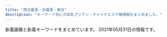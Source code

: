 ```yaml
---
title: "西日暮里・日暮里・鶯谷"
description: "キーワード別にの巨乳アジアン・チャイナエステ嬢情報をまとめました。"
---
```


新着画像と新着キーワードをまとめています。
2021年05月31日の情報です。

<DmmAffiliateIns />
<KeywordTable
  shops={
    [
    {
        "keywords": {},
        "url": "http://lillian.work/",
        "img_links": [
            "http://lillian.work/room/room-l2.jpg",
            "http://lillian.work/room/esthe3.jpg",
            "http://lillian.work/staff/nana-s1.jpg",
            "http://lillian.work/images/flower.png",
            "http://lillian.work/room/room-l4.jpg",
            "http://lillian.work/images/footer-r.png",
            "http://lillian.work/room/tl2.jpg",
            "http://lillian.work/images/footer-l.png",
            "http://lillian.work/room/tl3.jpg",
            "http://lillian.work/staff/miki-s1.jpg",
            "http://lillian.work/images/clear.png",
            "http://lillian.work/icon/twitter.png",
            "http://lillian.work/room/room-l3.jpg",
            "http://lillian.work/images/main-sp.jpg",
            "http://lillian.work/images/header3.png",
            "http://lillian.work/staff/miki-l1.jpg",
            "http://lillian.work/icon/facebook.png",
            "http://lillian.work/room/esthe2.jpg",
            "http://lillian.work/staff/nana-l1.jpg",
            "http://lillian.work/icon/google_plus.png",
            "http://lillian.work/room/esthe1.jpg",
            "http://lillian.work/button/home.png",
            "http://lillian.work/room/tl1.jpg",
            "http://lillian.work/button/staff.png",
            "http://lillian.work/icon/line.png",
            "http://lillian.work/images/main1.jpg",
            "http://lillian.work/room/room-l1.jpg"
        ],
        "name": "Oasis\uff5e\u30aa\u30a2\u30b7\u30b9",
        "station": "JR\u9daf\u8c37\u99c5\u5317\u53e3"
    },
    {
        "name": "\u7e01",
        "img_links": [
            "http://www.en-nippori.net/image/mainparts/images/navi01_03.jpg",
            "http://www.en-nippori.net/image/mainparts/images/navi01_04.jpg",
            "http://www.en-nippori.net/image/mainparts/main.jpg",
            "http://www.en-nippori.net/image/mainparts/images/navi01_07.jpg",
            "http://www.en-nippori.net/image/mainparts/images/navi01_02.jpg",
            "http://www.en-nippori.net/image/therapist/06.jpg",
            "http://www.en-nippori.net/image/therapist/02.jpg",
            "http://www.en-nippori.net/image/therapist/04.jpg",
            "http://www.en-nippori.net/image/therapist/01.jpg",
            "http://www.en-nippori.net/image/index/top.jpg",
            "http://www.en-nippori.net/image/therapist/03.jpg",
            "http://www.en-nippori.net/image/mainparts/images/navi01_06.jpg",
            "http://www.en-nippori.net/image/mainparts/images/navi01_05.jpg"
        ],
        "url": "http://www.en-nippori.net/",
        "station": "JR\u65e5\u66ae\u91cc\u99c5\u6771\u53e3",
        "keywords": {
            "C": 6
        }
    },
    {
        "url": "https://www.sofia-est.com/",
        "img_links": [
            "https://www.sofia-est.com/img/material/mob_youtube.png",
            "https://www.sofia-est.com/img/material/photo1.jpg",
            "https://www.sofia-est.com/img/girl/thumb/s55_1.jpg",
            "https://www.sofia-est.com/img/girl/thumb/s113_2.jpg",
            "https://www.sofia-est.com/img/material/page6_subt2.png",
            "https://www.sofia-est.com/img/material/mob_m5.jpg",
            "https://www.sofia-est.com/img/material/movie_left_yaji.png",
            "https://www.sofia-est.com/img/girl/pickup/pickup20200111122329.jpg",
            "https://www.sofia-est.com/img/material/courseoption_rev1.png",
            "https://www.sofia-est.com/img/material/page7_subt1.png",
            "https://www.sofia-est.com/img/girl/list/s106_list.jpg",
            "https://www.sofia-est.com/img/girl/list/s97_list.jpg",
            "https://www.sofia-est.com/img/girl/main/s106_1.jpg",
            "https://www.sofia-est.com/img/material/doublecourse_rev1.png",
            "https://www.sofia-est.com/img/girl/thumb/s55_3.jpg",
            "https://www.sofia-est.com/img/material/gm5_rollout.png",
            "https://www.sofia-est.com/img/girl/thumb/s81_4.jpg",
            "https://www.sofia-est.com/img/material/mob_m4.jpg",
            "https://www.sofia-est.com/img/girl/thumb/s55_2.jpg",
            "https://www.sofia-est.com/img/material/gm4_rollout.png",
            "https://www.sofia-est.com/img/top/topslide20141210.jpg",
            "https://www.sofia-est.com/img/material/photo8.jpg",
            "https://www.sofia-est.com/img/material/course_tanta2.png",
            "https://www.sofia-est.com/img/girl/list/s105_list.jpg",
            "https://www.sofia-est.com/img/girl/thumb/s94_1.jpg",
            "https://www.sofia-est.com/img/girl/list/s99_list.jpg",
            "https://www.sofia-est.com/img/girl/main/s89_1.jpg",
            "https://www.sofia-est.com/img/girl/list/s92_list.jpg",
            "https://www.sofia-est.com/img/material/movieicon.png",
            "https://www.sofia-est.com/img/girl/main/s94_1.jpg",
            "https://www.sofia-est.com/img/material/mob_m2_rev1.jpg",
            "https://www.sofia-est.com/img/girl/list/s100_list.jpg",
            "https://www.sofia-est.com/img/material/movie20141210.jpg",
            "https://www.sofia-est.com/img/girl/main/s100_1.jpg",
            "https://www.sofia-est.com/img/banner/koko_120x60.png",
            "https://www.sofia-est.com/img/material/mob_m3_rev1.jpg",
            "https://www.sofia-est.com/img/material/gm2_rollout.png",
            "https://www.sofia-est.com/img/girl/thumb/s113_1.jpg",
            "https://www.sofia-est.com/img/girl/main/s56_1.jpg",
            "https://www.sofia-est.com/img/material/page2_subt1.png",
            "https://www.sofia-est.com/img/material/gm6_rollout.png",
            "https://www.sofia-est.com/img/girl/thumb/s100_1.jpg",
            "https://www.sofia-est.com/img/material/iph.png",
            "https://www.sofia-est.com/img/girl/pickup/pickup20190509222453.jpg",
            "https://www.sofia-est.com/img/girl/main/s81_1.jpg",
            "https://www.sofia-est.com/img/girl/thumb/s57_1.jpg",
            "https://www.sofia-est.com/img/girl/thumb/s105_4.jpg",
            "https://www.sofia-est.com/img/girl/main/s57_1.jpg",
            "https://www.sofia-est.com/img/girl/thumb/s99_2.jpg",
            "https://www.sofia-est.com/img/girl/thumb/s106_5.jpg",
            "https://www.sofia-est.com/img/material/page8_subt1.png",
            "https://www.sofia-est.com/img/material/noimg_b.jpg",
            "https://www.sofia-est.com/img/girl/thumb/s106_4.jpg",
            "https://www.sofia-est.com/img/material/photo5.jpg",
            "https://www.sofia-est.com/img/material/top_infomation.png",
            "https://www.sofia-est.com/img/material/pagetop_rollout.png",
            "https://www.sofia-est.com/img/material/movie_right_yaji.png",
            "https://www.sofia-est.com/img/girl/list/s113_list.jpg",
            "https://www.sofia-est.com/img/girl/thumb/s56_1.jpg",
            "https://www.sofia-est.com/img/girl/thumb/s94_2.jpg",
            "https://www.sofia-est.com/img/girl/mobilepickup/mobilepickup20200302124127.jpg",
            "https://www.sofia-est.com/img/material/mob_m1_rev1.jpg",
            "https://www.sofia-est.com/img/girl/main/s105_1.jpg",
            "https://www.sofia-est.com/img/material/top_pickup.png",
            "https://www.sofia-est.com/img/girl/list/s89_list.jpg",
            "https://www.sofia-est.com/img/girl/pickup/pickup20191220093623.jpg",
            "https://www.sofia-est.com/img/girl/thumb/s105_2.jpg",
            "https://www.sofia-est.com/img/material/top_kodawari.png",
            "https://www.sofia-est.com/img/girl/main/s97_1.jpg",
            "https://www.sofia-est.com/img/material/page6_subt1.png",
            "https://www.sofia-est.com/img/girl/thumb/s105_5.jpg",
            "https://www.sofia-est.com/img/material/sd_rt_btn.png",
            "https://www.sofia-est.com/img/girl/thumb/s89_2.jpg",
            "https://www.sofia-est.com/img/material/page3_1_subt1.png",
            "https://www.sofia-est.com/img/material/gm1_rollout.png",
            "https://www.sofia-est.com/img/girl/thumb/s56_2.jpg",
            "https://www.sofia-est.com/img/material/photo2.jpg",
            "https://www.sofia-est.com/img/girl/thumb/s100_2.jpg",
            "https://www.sofia-est.com/img/material/phototxt.jpg",
            "https://www.sofia-est.com/img/girl/thumb/s105_1.jpg",
            "https://www.sofia-est.com/img/material/photo6.jpg",
            "https://www.sofia-est.com/img/material/top_news.png",
            "https://www.sofia-est.com/img/girl/main/s99_1.jpg",
            "https://www.sofia-est.com/img/what/coupon202009.png",
            "https://www.sofia-est.com/img/material/page3_1_subt2.png",
            "https://www.sofia-est.com/img/material/coursepoint_rev2.png",
            "https://www.sofia-est.com/img/material/top_kodawariimg1.jpg",
            "https://www.sofia-est.com/img/girl/list/s84_list.jpg",
            "https://www.sofia-est.com/img/material/page5_subt1.png",
            "https://www.sofia-est.com/img/top/topslide20141211.jpg",
            "https://www.sofia-est.com/img/girl/thumb/s81_5.jpg",
            "https://www.sofia-est.com/img/material/photo4.jpg",
            "https://www.sofia-est.com/img/material/yakusoku.png",
            "https://www.sofia-est.com/img/material/mobileqr.png",
            "https://www.sofia-est.com/img/girl/thumb/s89_1.jpg",
            "https://www.sofia-est.com/img/material/top_camp.png",
            "https://www.sofia-est.com/img/girl/main/s55_1.jpg",
            "https://www.sofia-est.com/img/material/page4_subt1.png",
            "https://www.sofia-est.com/img/material/page3_subt1.png",
            "https://www.sofia-est.com/img/material/top_movie.png",
            "https://www.sofia-est.com/img/girl/list/s111_list.jpg",
            "https://www.sofia-est.com/img/material/top_twitter.png",
            "https://www.sofia-est.com/img/girl/thumb/s81_1.jpg",
            "https://www.sofia-est.com/img/material/page5_subt2.png",
            "https://www.sofia-est.com/img/girl/pickup/pickup20191220093702.jpg",
            "https://www.sofia-est.com/img/girl/thumb/s106_1.jpg",
            "https://www.sofia-est.com/img/girl/thumb/s106_3.jpg",
            "https://www.sofia-est.com/img/girl/list/s94_list.jpg",
            "https://www.sofia-est.com/img/girl/list/s56_list.jpg",
            "https://www.sofia-est.com/img/girl/list/s81_list.jpg",
            "https://www.sofia-est.com/img/material/gm3_rollout.png",
            "https://www.sofia-est.com/img/girl/list/s55_list.jpg",
            "https://www.sofia-est.com/img/girl/list/s108_list.jpg",
            "https://www.sofia-est.com/img/girl/list/s57_list.jpg",
            "https://www.sofia-est.com/img/material/page8_subt2.png",
            "https://www.sofia-est.com/img/girl/thumb/s81_2.jpg",
            "https://www.sofia-est.com/img/material/page6_subt3.png",
            "https://www.sofia-est.com/img/girl/thumb/s81_3.jpg",
            "https://www.sofia-est.com/img/material/course_tanta1.png",
            "https://www.sofia-est.com/img/material/hosi5.png",
            "https://www.sofia-est.com/img/material/photo7.jpg",
            "https://www.sofia-est.com/img/girl/thumb/s97_1.jpg",
            "https://www.sofia-est.com/img/material/photo3.jpg",
            "https://www.sofia-est.com/img/material/top_about.png",
            "https://www.sofia-est.com/img/girl/main/s113_1.jpg",
            "https://www.sofia-est.com/img/material/noimg_m.jpg",
            "https://www.sofia-est.com/img/material/top_newface.png",
            "https://www.sofia-est.com/img/top/topslide20150918.jpg",
            "https://www.sofia-est.com/img/girl/thumb/s99_1.jpg",
            "https://www.sofia-est.com/img/girl/thumb/s97_2.jpg",
            "https://www.sofia-est.com/img/girl/thumb/s106_2.jpg",
            "https://www.sofia-est.com/img/material/page4_subt2.png",
            "https://www.sofia-est.com/img/material/photobig.jpg",
            "https://www.sofia-est.com/img/girl/thumb/s105_3.jpg"
        ],
        "keywords": {
            "\u30bb\u30af\u30b7\u30fc": 34,
            "G": 2,
            "E": 1
        },
        "station": "JR\u65e5\u66ae\u91cc\u99c5\u5357\u53e3",
        "name": "\u30bd\u30d5\u30a3\u30a2"
    },
    {
        "keywords": {},
        "img_links": [
            "http://www.relax-mirai.info/images/sayuri1.jpg",
            "http://www.relax-mirai.info/i/120/sayuri1.jpg",
            "http://www.relax-mirai.info/gals/emi1.jpg",
            "http://www.relax-mirai.info/images/info02.jpg",
            "http://www.relax-mirai.info/images/m04.jpg",
            "http://www.relax-mirai.info/images/qr.jpg",
            "http://www.relax-mirai.info/gals/kaka1.jpg",
            "http://www.relax-mirai.info/images/momo1.jpg",
            "http://www.relax-mirai.info/i/images/momo1.jpg",
            "http://www.relax-mirai.info/gals/risa1.jpg",
            "http://www.relax-mirai.info/i/images/sayuri1.jpg",
            "http://www.relax-mirai.info/images/m03.jpg",
            "http://www.relax-mirai.info/images/risa1.jpg",
            "http://www.relax-mirai.info/images/info01.jpg",
            "http://www.relax-mirai.info/images/m02.jpg",
            "http://www.relax-mirai.info/gals/aki1.jpg"
        ],
        "name": "\u672a\u6765",
        "station": "\u65e5\u66ae\u91cc\u99c5\u6771\u53e3",
        "url": "http://www.relax-mirai.info/"
    },
    {
        "keywords": {},
        "img_links": [
            "http://www.night.ne.jp/_format/P/img/over_msg_02.jpg",
            "http://www.night.ne.jp/nightnet/img/4.jpg",
            "http://www.night.ne.jp/nightnet/img/16.jpg",
            "http://www.night.ne.jp/tokyo/hayasi/img/view_3.jpg",
            "http://www.night.ne.jp/tokyo/hayasi/img/view_4.jpg",
            "http://www.night.ne.jp/nightnet/img/1.jpg",
            "http://www.night.ne.jp/nightnet/img/5.jpg",
            "http://www.night.ne.jp/tokyo/hayasi/img_staff/g_7376.jpg",
            "http://www.night.ne.jp/_format/P/img/over_msg_01.jpg",
            "http://www.night.ne.jp/nightnet/img/15.jpg",
            "http://www.night.ne.jp/tokyo/hayasi/img_staff/g_7377.jpg",
            "http://www.night.ne.jp/nightnet/img/3.jpg",
            "http://www.night.ne.jp/nightnet/img/10.jpg",
            "http://www.night.ne.jp/_format/P/img/index_enter_1.jpg",
            "http://www.night.ne.jp/nightnet/img/12a.jpg",
            "http://www.night.ne.jp/tokyo/hayasi/img/view_2.jpg",
            "http://www.night.ne.jp/nightnet/img/13.jpg",
            "http://www.night.ne.jp/tokyo/hayasi/img/index_view.jpg",
            "http://www.night.ne.jp/nightnet/img/14.jpg",
            "http://www.night.ne.jp/nightnet/img/11.jpg",
            "http://www.night.ne.jp/nightnet/img/8.jpg",
            "http://www.night.ne.jp/tokyo/hayasi/img/index_top.jpg",
            "http://www.night.ne.jp/_format/W/img/whats_view.jpg",
            "http://www.night.ne.jp/tokyo/hayasi/img/view_6.jpg",
            "http://www.night.ne.jp/nightnet/img/2.jpg",
            "http://www.night.ne.jp/nightnet/img/7.jpg",
            "http://www.night.ne.jp/tokyo/hayasi/img/index.jpg",
            "http://www.night.ne.jp/tokyo/hayasi/img/view_5.jpg",
            "http://www.night.ne.jp/nightnet/img/9.jpg",
            "http://www.night.ne.jp/nightnet/img/6.jpg",
            "http://www.night.ne.jp/nightnet/img/17.jpg",
            "http://www.night.ne.jp/_format/P/img/whats_news.jpg",
            "http://www.night.ne.jp/tokyo/hayasi/img/qr_code.jpg",
            "http://www.night.ne.jp/tokyo/hayasi/img/view_1.jpg"
        ],
        "url": "http://www.night.ne.jp/tokyo/hayasi/",
        "station": "JR\u65e5\u66ae\u91cc\u99c5",
        "name": "\u6797\u30de\u30c3\u30b5\u30fc\u30b8"
    },
    {
        "keywords": {},
        "img_links": [],
        "name": "\u706f\u308a\u5c4b",
        "url": "http://chou.ies.bz/",
        "station": "JR\u897f\u65e5\u66ae\u91cc\u99c5"
    },
    {
        "url": "http://www.mac-riraku106.xyz/",
        "station": "JR\u65e5\u66ae\u91cc\u99c5\u5357\u53e3",
        "name": "\u306f\u305f\u3061",
        "img_links": [
            "http://www.mac-riraku106.xyz/uploads/190906/1-1ZZ6125225A4.jpg",
            "http://www.mac-riraku106.xyz/uploads/200501/1-200501144951148.jpg",
            "http://www.mac-riraku106.xyz/uploads/200501/1-200501125300127.jpg",
            "http://www.mac-riraku106.xyz/uploads/200310/1-200310130Z0421.jpg",
            "http://www.mac-riraku106.xyz/static/picture/top-img03.png",
            "http://www.mac-riraku106.xyz/uploads/200501/1-200501125159161.jpg",
            "http://www.mac-riraku106.xyz/uploads/191128/1-19112Q3111UF.jpg",
            "http://www.mac-riraku106.xyz/uploads/200317/1-20031G4420c38.jpg",
            "http://www.mac-riraku106.xyz/uploads/191128/1-19112Q31009521.jpg",
            "http://www.mac-riraku106.xyz/uploads/200501/1-200501125251121.jpg",
            "http://www.mac-riraku106.xyz/uploads/200310/1-200310130925920.jpg",
            "http://www.mac-riraku106.xyz/uploads/191209/1-191209122ZY50.jpg",
            "http://www.mac-riraku106.xyz/uploads/200801/1-200P1110A4M2.jpg",
            "http://www.mac-riraku106.xyz/uploads/190723/10-2.jpg",
            "http://www.mac-riraku106.xyz/uploads/190826/1-1ZR6144611E0.jpg",
            "http://www.mac-riraku106.xyz/uploads/191128/1-19112Q3102OP.jpg",
            "http://www.mac-riraku106.xyz/uploads/200501/1-200501145002a7.jpg",
            "http://www.mac-riraku106.xyz/uploads/190723/33-1.jpg",
            "http://www.mac-riraku106.xyz/uploads/190926/1-1Z926131R6102.jpg",
            "http://www.mac-riraku106.xyz/uploads/191106/1-191106092J62Y.jpg",
            "http://www.mac-riraku106.xyz/uploads/200501/1-200501145011C2.jpg",
            "http://www.mac-riraku106.xyz/uploads/190723/23-2.jpg",
            "http://www.mac-riraku106.xyz/uploads/190723/21-1.jpg",
            "http://www.mac-riraku106.xyz/uploads/200325/1-2003251H312V4.jpg",
            "http://www.mac-riraku106.xyz/uploads/191106/1-191106092T0531.jpg",
            "http://www.mac-riraku106.xyz/uploads/190723/1-1.jpg",
            "http://www.mac-riraku106.xyz/uploads/200801/1-200P1110412514.jpg",
            "http://www.mac-riraku106.xyz/uploads/191219/1-19121912423J29.jpg",
            "http://www.mac-riraku106.xyz/uploads/190723/10-1.jpg",
            "http://www.mac-riraku106.xyz/uploads/200325/1-2003251H340B9.jpg",
            "http://www.mac-riraku106.xyz/uploads/190723/34-1.jpg",
            "http://www.mac-riraku106.xyz/uploads/200501/1-200501125150516.jpg",
            "http://www.mac-riraku106.xyz/uploads/200818/1-200QQ5535E92.jpg",
            "http://www.mac-riraku106.xyz/uploads/191008/1-19100Q5451M20.jpg",
            "http://www.mac-riraku106.xyz/uploads/191008/1-19100Q5453V63.jpg",
            "http://www.mac-riraku106.xyz/uploads/200801/1-200P1110631926.jpg",
            "http://www.mac-riraku106.xyz/uploads/200310/1-20031013091I08.jpg",
            "http://www.mac-riraku106.xyz/static/picture/2.jpg",
            "http://www.mac-riraku106.xyz/uploads/191209/1-191209123459153.jpg",
            "http://www.mac-riraku106.xyz/uploads/190926/1-1Z926131T2408.jpg",
            "http://www.mac-riraku106.xyz/uploads/190723/25-1.jpg",
            "http://www.mac-riraku106.xyz/uploads/200608/1-20060Q0251EY.jpg",
            "http://www.mac-riraku106.xyz/uploads/190723/23-1.jpg",
            "http://www.mac-riraku106.xyz/static/picture/1.jpg",
            "http://www.mac-riraku106.xyz/static/picture/top-img02.png",
            "http://www.mac-riraku106.xyz/uploads/191209/1-1912091229204E.jpg",
            "http://www.mac-riraku106.xyz/uploads/190723/23-3.jpg",
            "http://www.mac-riraku106.xyz/static/picture/top-img09.png",
            "http://www.mac-riraku106.xyz/uploads/190906/1-1ZZ612503C39.jpg",
            "http://www.mac-riraku106.xyz/uploads/200317/1-20031G44235R7.jpg",
            "http://www.mac-riraku106.xyz/uploads/191106/1-191106092S0357.jpg",
            "http://www.mac-riraku106.xyz/uploads/191219/1-191219124141563.jpg",
            "http://www.mac-riraku106.xyz/uploads/190723/1-2.jpg",
            "http://www.mac-riraku106.xyz/static/picture/tel.png",
            "http://www.mac-riraku106.xyz/uploads/200818/1-200QQ55415J4.jpg",
            "http://www.mac-riraku106.xyz/static/picture/call.png",
            "http://www.mac-riraku106.xyz/static/picture/michi01.png",
            "http://www.mac-riraku106.xyz/uploads/200608/1-20060Q02506204.jpg",
            "http://www.mac-riraku106.xyz/uploads/200818/1-200QQ554231G.jpg",
            "http://www.mac-riraku106.xyz/static/picture/michi02.png",
            "http://www.mac-riraku106.xyz/uploads/190826/1-1ZR614462Qa.jpg",
            "http://www.mac-riraku106.xyz/uploads/190723/30-1.jpg",
            "http://www.mac-riraku106.xyz/static/picture/top-img01.png",
            "http://www.mac-riraku106.xyz/uploads/200317/1-20031G44220J0.jpg"
        ],
        "keywords": {
            "94": 3,
            "D": 47,
            "C": 19,
            "E": 6,
            "86": 19,
            "F": 3,
            "85": 15
        }
    },
    {
        "img_links": [
            "http://esthe-aroma.red/images/cg03.jpg",
            "http://esthe-aroma.red/images/sruru.jpg",
            "http://esthe-aroma.red/images/top.png",
            "http://esthe-aroma.red/images/rec.png",
            "http://esthe-aroma.red/images/cg07.jpg",
            "http://esthe-aroma.red/images/r2.jpg",
            "http://esthe-aroma.red/images/cg02.jpg",
            "http://esthe-aroma.red/images/kan.jpg",
            "http://esthe-aroma.red/images/news.png",
            "http://esthe-aroma.red/images/r3.jpg",
            "http://esthe-aroma.red/images/r1.jpg",
            "http://esthe-aroma.red/images/cg06.jpg",
            "http://esthe-aroma.red/images/staff_s.png",
            "http://esthe-aroma.red/images/cg10.jpg",
            "http://esthe-aroma.red/images/evetop.png",
            "http://esthe-aroma.red/images/cg04.jpg",
            "http://esthe-aroma.red/images/imm.jpg",
            "http://esthe-aroma.red/images/precau.png",
            "http://esthe-aroma.red/images/cg01.jpg",
            "http://esthe-aroma.red/link/menlog.jpg",
            "http://esthe-aroma.red/images/r4.jpg",
            "http://esthe-aroma.red/images/cg08.jpg"
        ],
        "name": "\u548c\u5408 \u308f\u3054\u3046",
        "station": "JR\u65e5\u66ae\u91cc\u99c5\u6771\u53e3",
        "url": "http://esthe-aroma.red/",
        "keywords": {
            "86": 8,
            "E": 1,
            "D": 7
        }
    },
    {
        "img_links": [
            "http://minopom.xyz/uploads/allimg/210410/1-210410144323118.jpg",
            "http://minopom.xyz/uploads/allimg/210410/1-210410145124148.jpg",
            "http://minopom.xyz/picture/img.site-builder.jpg",
            "http://www.minopom.xyz/uploads/allimg/210410/1-21041014450GC.jpg",
            "http://minopom.xyz/uploads/210406/1-210406143111G0.jpg",
            "http://minopom.xyz/uploads/allimg/210410/1-2104101450455A.jpg",
            "http://www.minopom.xyz/uploads/allimg/210406/1-21040614313L45.jpg",
            "http://minopom.xyz/uploads/allimg/210410/1-21041014450GC.jpg",
            "http://minopom.xyz/picture/room2.jpg",
            "http://www.minopom.xyz/picture/img.site-builder.jpg",
            "http://minopom.xyz/uploads/210430/1-2104301Q63S18.jpg",
            "http://minopom.xyz/uploads/210406/1-2104061433121E.jpg",
            "http://minopom.xyz/uploads/allimg/210410/1-21041014500NX.jpg",
            "http://minopom.xyz/picture/room3.jpg",
            "http://www.minopom.xyz/uploads/allimg/210410/1-210410145124148.jpg",
            "http://minopom.xyz/uploads/allimg/210406/1-21040614313L45.jpg",
            "http://minopom.xyz/uploads/allimg/210410/1-210410144PY50.jpg",
            "http://www.minopom.xyz/picture/head.jpg",
            "http://www.minopom.xyz/uploads/allimg/210410/1-210410144U4934.jpg",
            "http://www.minopom.xyz/uploads/allimg/210410/1-210410145204C9.jpg",
            "http://minopom.xyz/picture/room1.jpg",
            "http://www.minopom.xyz/picture/totop_04.png",
            "http://www.minopom.xyz/uploads/allimg/210410/1-2104101450455A.jpg",
            "http://minopom.xyz/picture/head.jpg",
            "http://minopom.xyz/uploads/allimg/210410/1-210410144U4934.jpg",
            "http://minopom.xyz/uploads/210419/1-21041914162C16.jpg",
            "http://minopom.xyz/uploads/allimg/210410/1-210410145204C9.jpg",
            "http://minopom.xyz/picture/totop_04.png",
            "http://minopom.xyz/uploads/210406/1-210406143244C2.jpg",
            "http://www.minopom.xyz/uploads/allimg/210410/1-21041014500NX.jpg",
            "http://www.minopom.xyz/uploads/allimg/210410/1-210410144PY50.jpg",
            "http://minopom.xyz/uploads/allimg/210410/1-21041014413S64.jpg"
        ],
        "keywords": {
            "\u4e73": 2
        },
        "url": "http://minopom.xyz/",
        "name": "\u30ed\u30fc\u30ba",
        "station": "JR\u7530\u7aef\u99c5"
    },
    {
        "station": "JR\u897f\u65e5\u66ae\u91cc\u99c5",
        "url": "http://flowerscent.este.work/",
        "keywords": {
            "C": 48,
            "87": 24,
            "D": 12,
            "86": 12,
            "83": 36,
            "E": 24,
            "84": 12
        },
        "img_links": [
            "http://flowerscent.este.work/2/uploadimg/1600260826.jpg",
            "http://flowerscent.este.work/2/uploadimg/1599833697.jpg",
            "http://flowerscent.este.work/head_2_4691_1553674270815382.png",
            "http://flowerscent.este.work/2/uploadimg/1621772192.jpeg",
            "http://flowerscent.este.work/2/uploadimg/1621772225.jpg",
            "http://flowerscent.este.work/head_3_4691_1556258938113847.png",
            "http://flowerscent.este.work/head_1_4691_1553674270167089.png"
        ],
        "name": "\u3075\u308f\u3075\u308f"
    },
    {
        "station": "JR\u65e5\u66ae\u91cc\u99c5\u6771\u53e3",
        "url": "http://es-minami.com/",
        "name": "\u307f\u306a\u307f",
        "img_links": [
            "http://www.es-minami.com/img/sayuri1.jpg",
            "http://www.es-minami.com/img/yuki1.jpg",
            "http://www.es-minami.com/images/mobole.png",
            "http://www.es-minami.com/images/yuki1.jpg",
            "http://es-minami.com/images/mobole.png",
            "http://es-minami.com/img/nana1.jpg",
            "http://www.es-minami.com/img/riri1.jpg",
            "http://es-minami.com/gals/mika1.jpg",
            "http://es-minami.com/images/mika1.jpg",
            "http://www.es-minami.com/gals/mika2.jpg",
            "http://www.es-minami.com/img/sayuri2.jpg",
            "http://www.es-minami.com/images/riri1.jpg",
            "http://es-minami.com/images/rika1.jpg",
            "http://www.es-minami.com/gals/sayuri1.jpg",
            "http://www.es-minami.com/img/mika1.jpg",
            "http://www.es-minami.com/images/sayuri1.jpg",
            "http://www.es-minami.com/gals/nana1.jpg",
            "http://es-minami.com/gals/riri1.jpg",
            "http://es-minami.com/gals/sakura1.jpg",
            "http://www.es-minami.com/images/news.png",
            "http://es-minami.com/images/nana1.jpg",
            "http://www.es-minami.com/gals/yuki1.jpg",
            "http://www.es-minami.com/images/mika2.jpg",
            "http://www.es-minami.com/images/nana1.jpg",
            "http://www.es-minami.com/images/sayuri2.jpg",
            "http://es-minami.com/img/riri1.jpg",
            "http://es-minami.com/images/yuki1.jpg",
            "http://www.es-minami.com/gals/sakura1.jpg",
            "http://es-minami.com/img/mika2.jpg",
            "http://es-minami.com/images/sayuri2.jpg",
            "http://es-minami.com/img/mika1.jpg",
            "http://www.es-minami.com/img/mika2.jpg",
            "http://www.es-minami.com/gals/rika1.jpg",
            "http://es-minami.com/gals/nana1.jpg",
            "http://www.es-minami.com/gals/riri1.jpg",
            "http://es-minami.com/images/news.png",
            "http://es-minami.com/gals/sayuri2.jpg",
            "http://es-minami.com/gals/sayuri1.jpg",
            "http://es-minami.com/images/riri1.jpg",
            "http://www.es-minami.com/img/nana1.jpg",
            "http://es-minami.com/img/sayuri2.jpg",
            "http://es-minami.com/img/sayuri1.jpg",
            "http://www.es-minami.com/gals/mika1.jpg",
            "http://es-minami.com/gals/yuki1.jpg",
            "http://es-minami.com/images/pick_staff6.jpg",
            "http://es-minami.com/images/staff-bar.png",
            "http://www.es-minami.com/images/rika1.jpg",
            "http://es-minami.com/img/yuki1.jpg",
            "http://es-minami.com/gals/mika2.jpg",
            "http://www.es-minami.com/gals/sayuri2.jpg",
            "http://www.es-minami.com/images/pick_staff6.jpg",
            "http://es-minami.com/gals/rika1.jpg",
            "http://www.es-minami.com/images/mika1.jpg",
            "http://es-minami.com/images/mika2.jpg",
            "http://es-minami.com/images/sayuri1.jpg",
            "http://www.es-minami.com/images/staff-bar.png"
        ],
        "keywords": {}
    },
    {
        "keywords": {
            "86": 1,
            "87": 2,
            "88": 4,
            "C": 9
        },
        "station": "JR\u897f\u65e5\u66ae\u91cc\u99c5",
        "url": "http://onkyoukou.tyo.cm/",
        "name": "\u6e29\u99a8\u6e2f-\u304a\u3093\u304d\u3087\u3046\u3053\u3046-",
        "img_links": [
            "http://onkyoukou.tyo.cm/images/s_face.jpg",
            "http://onkyoukou.tyo.cm/images/face_bj.jpg",
            "http://onkyoukou.tyo.cm/images/nbj3.jpg",
            "http://onkyoukou.tyo.cm/images/acc2.jpg",
            "http://onkyoukou.tyo.cm/photos/sites/88/2017/03/staff2.jpg",
            "http://onkyoukou.tyo.cm/images/nbj1.jpg",
            "http://onkyoukou.tyo.cm/images/s_staff.jpg",
            "http://onkyoukou.tyo.cm/images/face_bj3.jpg",
            "http://onkyoukou.tyo.cm/images/acc3.jpg",
            "http://onkyoukou.tyo.cm/images/s_pick.jpg",
            "http://onkyoukou.tyo.cm/images/top.png",
            "http://onkyoukou.tyo.cm/images/acc1.jpg",
            "http://onkyoukou.tyo.cm/images/mobile.jpg",
            "http://onkyoukou.tyo.cm/photos/sites/88/2017/03/staff1.jpg",
            "http://onkyoukou.tyo.cm/images/line.jpg",
            "http://onkyoukou.tyo.cm/images/s_news.jpg",
            "http://onkyoukou.tyo.cm/images/s_mobile.jpg",
            "http://onkyoukou.tyo.cm/photos/sites/88/2017/03/staff4.jpg",
            "http://onkyoukou.tyo.cm/images/s_link.jpg",
            "http://onkyoukou.tyo.cm/photos/sites/88/2020/03/2020030111163079.jpg"
        ]
    },
    {
        "img_links": [
            "http://www.hohoemi.es-relax.info/gals/nana1.jpg",
            "http://www.hohoemi.es-relax.info/gals/karin1.jpg",
            "http://www.hohoemi.es-relax.info/i/room/r03.jpg",
            "http://www.hohoemi.es-relax.info/images/img04.jpg",
            "http://www.hohoemi.es-relax.info/images/r02.jpg",
            "http://www.hohoemi.es-relax.info/images/162-1.jpg",
            "http://www.hohoemi.es-relax.info/images/r03.jpg",
            "http://www.hohoemi.es-relax.info/images/r01.jpg",
            "http://www.hohoemi.es-relax.info/images/img02.jpg",
            "http://www.hohoemi.es-relax.info/i/room/r04.jpg",
            "http://www.hohoemi.es-relax.info/i/room/r01.jpg",
            "http://www.hohoemi.es-relax.info/images/newsbar.jpg",
            "http://www.hohoemi.es-relax.info/images/img03.jpg",
            "http://www.hohoemi.es-relax.info/i/room/r02.jpg",
            "http://www.hohoemi.es-relax.info/images/r05.jpg",
            "http://www.hohoemi.es-relax.info/images/r04.jpg",
            "http://www.hohoemi.es-relax.info/gals/yuyu1.jpg",
            "http://www.hohoemi.es-relax.info/gals/nanami1.jpg",
            "http://www.hohoemi.es-relax.info/gals/mirai1.jpg"
        ],
        "station": "JR\u897f\u65e5\u66ae\u91cc\u99c5",
        "keywords": {},
        "name": "\u307b\u307b\u3048\u307f",
        "url": "http://www.hohoemi.es-relax.info/"
    },
    {
        "img_links": [
            "http://es-rlx.com/pic/top2.jpg",
            "http://es-rlx.com/pic/head.png",
            "http://es-rlx.com/img/access/road02.jpg",
            "http://es-rlx.com/staff/sakura/01mb.jpg",
            "http://es-rlx.com/img/ttl_rec.png",
            "http://es-rlx.com/i/files/homeimg.jpg",
            "http://es-rlx.com/img/access/road04.jpg",
            "http://es-rlx.com/img/youtube.jpg",
            "http://es-rlx.com/staff/yuki/01.jpg",
            "http://es-rlx.com/img/ttl_mobile.png",
            "http://es-rlx.com/img/access/road03.jpg",
            "http://es-rlx.com/img/ttl_tnew.png",
            "http://es-rlx.com/img/access/kanban.png",
            "http://es-rlx.com/img/ttl_staff.png",
            "http://es-rlx.com/staff/yuki/01mb.jpg",
            "http://es-rlx.com/img/ft_tel.png",
            "http://es-rlx.com/img/access/road01.jpg",
            "http://es-rlx.com/staff/sakura/01.jpg",
            "http://es-rlx.com/img/access/roaddm.png",
            "http://es-rlx.com/pic/top1.jpg",
            "http://es-rlx.com/staff/minami/01mb.jpg",
            "http://es-rlx.com/pic/top3.jpg",
            "http://es-rlx.com/staff/minami/01.jpg"
        ],
        "url": "http://es-rlx.com/",
        "keywords": {
            "C": 15
        },
        "station": "JR\u9daf\u8c37\u99c5\u5317\u53e3",
        "name": "\u5065\u7f8e\u5802"
    },
    {
        "station": "\u753a\u5c4b\u99c51\u756a\u51fa\u53e3",
        "keywords": {
            "C": 12,
            "E": 2,
            "86": 2,
            "85": 5,
            "87": 4,
            "83": 2,
            "D": 11
        },
        "img_links": [
            "https://mominoki.tyo.ac/images/room1.jpg",
            "https://mominoki.tyo.ac/images/themes/pink/s_news.png",
            "https://mominoki.tyo.ac/images/themes/pink/s_ranking.png",
            "https://mominoki.tyo.ac/images/room2.jpg",
            "https://mominoki.tyo.ac/photos/sites/41/2020/09/2020092810535583.jpg",
            "https://mominoki.tyo.ac/images/themes/pink/line.png",
            "https://mominoki.tyo.ac/photos/sites/41/2020/09/2020092804344656.jpg",
            "https://mominoki.tyo.ac/images/themes/pink/r3.jpg",
            "https://mominoki.tyo.ac/images/themes/pink/s_link.png",
            "https://mominoki.tyo.ac/images/themes/pink/mobile.jpg",
            "https://mominoki.tyo.ac/photos/sites/41/2021/03/202103150747058.jpg",
            "https://mominoki.tyo.ac/photos/sites/41/2020/09/2020092804344750.jpg",
            "https://mominoki.tyo.ac/images/themes/pink/s_pickup.png",
            "https://mominoki.tyo.ac/photos/sites/41/2020/09/2020092804344859.jpg",
            "https://mominoki.tyo.ac/photos/sites/41/2020/11/2020111401222038.jpg",
            "https://mominoki.tyo.ac/photos/sites/41/2020/09/2020092801595154.jpg",
            "https://mominoki.tyo.ac/photos/sites/41/2021/03/202103150746598.jpg",
            "https://mominoki.tyo.ac/images/themes/pink/no1.png",
            "https://mominoki.tyo.ac/images/themes/pink/no2.png",
            "https://mominoki.tyo.ac/images/themes/pink/s_newface.png",
            "https://mominoki.tyo.ac/images/themes/pink/s_staff.png",
            "https://mominoki.tyo.ac/images/room3.jpg",
            "https://mominoki.tyo.ac/images/room4.jpg"
        ],
        "url": "https://mominoki.tyo.ac/",
        "name": "\u3082\u307f\u306e\u6728"
    },
    {
        "keywords": {
            "86": 15,
            "D": 20,
            "85": 5
        },
        "img_links": [
            "http://momo.tyo.cm/images/tit_com04.png",
            "http://momo.tyo.cm/images/tit_com.png",
            "http://momo.tyo.cm/photos/sites/53/2021/02/2021021607405578.jpg",
            "http://momo.tyo.cm/images/tit05.png",
            "http://momo.tyo.cm/photos/sites/53/2021/02/2021021607405882.jpg",
            "http://momo.tyo.cm/images/bg_pick.png",
            "http://momo.tyo.cm/images/border01.png",
            "http://momo.tyo.cm/images/tit_com02.png",
            "http://momo.tyo.cm/images/news.png",
            "http://momo.tyo.cm/images/nav_link01.png",
            "http://momo.tyo.cm/images/tit03.png",
            "http://momo.tyo.cm/images/tit_com03.png",
            "http://momo.tyo.cm/images/tit01.png",
            "http://momo.tyo.cm/photos/sites/53/2021/02/2021021607405658.jpg",
            "http://momo.tyo.cm/images/border02.png",
            "http://momo.tyo.cm/images/tit02.png",
            "http://momo.tyo.cm/images/top_slider02.jpg",
            "http://momo.tyo.cm/images/nav_link02.png",
            "http://momo.tyo.cm/images/pagetop.png",
            "http://momo.tyo.cm/images/tit_staff.png",
            "http://momo.tyo.cm/images/tit_com01.png",
            "http://momo.tyo.cm/images/nav_link05.png",
            "http://momo.tyo.cm/photos/sites/53/2021/02/2021021607405730.jpg",
            "http://momo.tyo.cm/images/tit_link01.png",
            "http://momo.tyo.cm/images/top_slider01.jpg",
            "http://momo.tyo.cm/images/tit04.png",
            "http://momo.tyo.cm/images/nav_link03.png",
            "http://momo.tyo.cm/images/tit_com05.png",
            "http://momo.tyo.cm/images/nav_link06.png",
            "http://momo.tyo.cm/images/nav_link04.png"
        ],
        "name": "\u6843",
        "station": "JR\u65e5\u66ae\u91cc\u99c5\u5357\u53e3",
        "url": "http://momo.tyo.cm/"
    }
]
}
/>
<DmmAffiliateScript />
